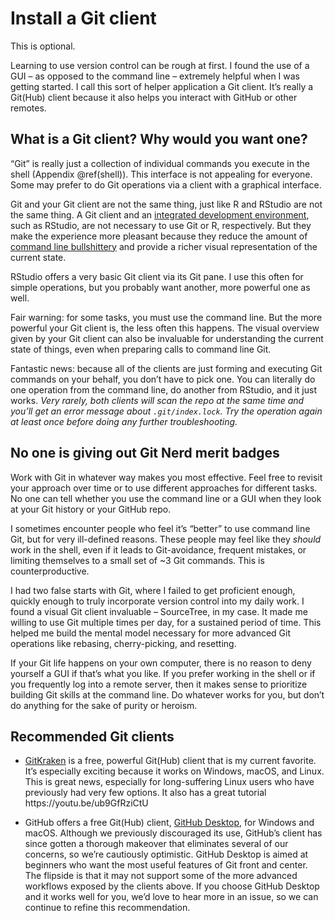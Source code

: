 # Install a Git client {#git-client}

This is optional.

Learning to use version control can be rough at first. I found the use of a GUI
– as opposed to the command line – extremely helpful when I was getting started.
I call this sort of helper application a Git client. It's really a Git(Hub)
client because it also helps you interact with GitHub or other remotes.

## What is a Git client? Why would you want one?

"Git" is really just a collection of individual commands you execute in the
shell (Appendix \@ref(shell)). This interface is not appealing for everyone.
Some may prefer to do Git operations via a client with a graphical interface.

Git and your Git client are not the same thing, just like R and RStudio are not
the same thing. A Git client and 
an [integrated development environment](https://en.wikipedia.org/wiki/Integrated_development_environment),
such as RStudio, are not necessary to use Git or R, respectively. But they make
the experience more pleasant because they reduce the amount of 
[command line bullshittery](http://www.pgbovine.net/command-line-bullshittery.htm) and provide
a richer visual representation of the current state.

RStudio offers a very basic Git client via its Git pane. I use this often for
simple operations, but you probably want another, more powerful one as well.

Fair warning: for some tasks, you must use the command line. But the more
powerful your Git client is, the less often this happens. The visual overview
given by your Git client can also be invaluable for understanding the current
state of things, even when preparing calls to command line Git.

Fantastic news: because all of the clients are just forming and executing Git
commands on your behalf, you don't have to pick one. You can literally do one
operation from the command line, do another from RStudio, and it just works.
*Very rarely, both clients
will scan the repo at the same time and you'll get an error message about
`.git/index.lock`. Try the operation again at least once before doing any
further troubleshooting.*

## No one is giving out Git Nerd merit badges

Work with Git in whatever way makes you most effective. Feel free to revisit
your approach over time or to use different approaches for different tasks. No
one can tell whether you use the command line or a GUI when they look at your
Git history or your GitHub repo.

I sometimes encounter people who feel it's "better" to use command line Git, but
for very ill-defined reasons. These people may feel like they *should* work in
the shell, even if it leads to Git-avoidance, frequent mistakes, or limiting
themselves to a small set of ~3 Git commands. This is counterproductive.

I had two false starts with Git, where I failed to get proficient enough,
quickly enough to truly incorporate version control into my daily work. I found
a visual Git client invaluable -- SourceTree, in my case. It made me willing to
use Git multiple times per day, for a sustained period of time. This helped me
build the mental model necessary for more advanced Git operations like rebasing,
cherry-picking, and resetting.

If your Git life happens on your own computer, there is no reason to deny
yourself a GUI if that's what you like. If you prefer working in the shell or if
you frequently log into a remote server, then it makes sense to prioritize
building Git skills at the command line. Do whatever works for you, but don't do
anything for the sake of purity or heroism.

## Recommended Git clients

  * [GitKraken](https://www.gitkraken.com) is a free, powerful Git(Hub) client
    that is my current favorite. It's especially exciting because it works on
    Windows, macOS, and Linux. This is great news, especially for long-suffering
    Linux users who have previously had very few options.  It also has a great 
    tutorial https://youtu.be/ub9GfRziCtU

  * GitHub offers a free Git(Hub) client, [GitHub Desktop](https://desktop.github.com/), 
    for Windows and macOS. Although we
    previously discouraged its use, GitHub's client has since gotten a thorough
    makeover that eliminates several of our concerns, so we're cautiously
    optimistic. GitHub Desktop is aimed at beginners who want the most useful
    features of Git front and center. The flipside is that it may not support
    some of the more advanced workflows exposed by the clients above. If you
    choose GitHub Desktop and it works well for you, we'd love to hear more in
    an issue, so we can continue to refine this recommendation.

